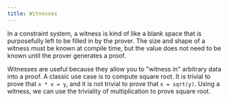 ```yaml
---
title: Witnesses
---
```



In a constraint system, a witness is kind of like a blank space that is purposefully left to be filled in by the prover. The size
and shape of a witness must be known at compile time, but the value does not need to be known until the
prover generates a proof.

Witnesses are useful because they allow you to "witness in" arbitrary data into a proof. A classic use case is to compute square
root. It is trivial to prove that `x * x = y`, and it is not trivial to prove that `x = sqrt(y)`. Using a witness, we can use
the triviality of multiplication to prove square root.

```ts file=../snippets/witnesses/witnesses.ts start=start_sqrt end=end_sqrt

```
